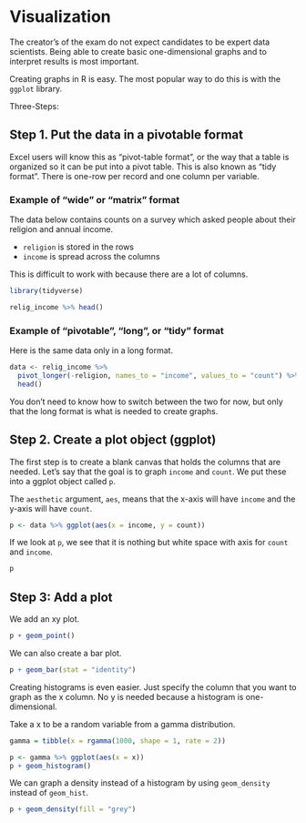 # Visualization

The creator's of the exam do not expect candidates to be expert data scientists.  Being able to create basic one-dimensional graphs and to interpret results is most important.

Creating graphs in R is easy.  The most popular way to do this is with the `ggplot` library.  

Three-Steps:

## Step 1. Put the data in a pivotable format

Excel users will know this as "pivot-table format", or the way that a table is organized so it can be put into a pivot table.  This is also known as "tidy format".  There is one-row per record and one column per variable.  

### Example of "wide" or "matrix" format 

The data below contains counts on a survey which asked people about their religion and annual income.

- `religion` is stored in the rows
- `income` is spread across the columns

This is difficult to work with because there are a lot of columns. 

```r
library(tidyverse)
```


```r
relig_income %>% head()
```
### Example of "pivotable", "long", or "tidy" format

Here is the same data only in a long format.  

```r
data <- relig_income %>% 
  pivot_longer(-religion, names_to = "income", values_to = "count") %>% 
  head()
```

You don't need to know how to switch between the two for now, but only that the long format is what is needed to create graphs.

## Step 2. Create a plot object (ggplot)

The first step is to create a blank canvas that holds the columns that are needed.  Let's say that the goal is to graph `income` and `count`.  We put these into a ggplot object called `p`.

The `aesthetic` argument, `aes`, means that the x-axis will have `income` and the y-axis will have `count`.

```r
p <- data %>% ggplot(aes(x = income, y = count))
```

If we look at `p`, we see that it is nothing but white space with axis for `count` and `income`.

```r
p
```

## Step 3: Add a plot

We add an xy plot.

```r
p + geom_point()
```

We can also create a bar plot.

```r
p + geom_bar(stat = "identity")
```

Creating histograms is even easier.  Just specify the column that you want to graph as the x column.  No y is needed because a histogram is one-dimensional.  

Take a x to be a random variable from a gamma distribution.

```r
gamma = tibble(x = rgamma(1000, shape = 1, rate = 2))
```


```r
p <- gamma %>% ggplot(aes(x = x))
p + geom_histogram()
```

We can graph a density instead of a histogram by using `geom_density` instead of `geom_hist`.

```r
p + geom_density(fill = "grey")
```

